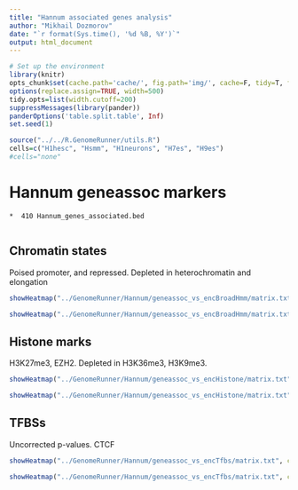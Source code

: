 ```yaml
---
title: "Hannum associated genes analysis"
author: "Mikhail Dozmorov"
date: "`r format(Sys.time(), '%d %B, %Y')`"
output: html_document
---
```


```r
# Set up the environment
library(knitr) 
opts_chunk$set(cache.path='cache/', fig.path='img/', cache=F, tidy=T, fig.keep='high', dpi=300,  echo=F, autodep=T, width=200, warning=FALSE, comment=NA, results='hide')
options(replace.assign=TRUE, width=500)
tidy.opts=list(width.cutoff=200)
suppressMessages(library(pander))
panderOptions('table.split.table', Inf)
set.seed(1)
```

```r
source("../../R.GenomeRunner/utils.R")
cells=c("H1hesc", "Hsmm", "H1neurons", "H7es", "H9es")
#cells="none"
```

Hannum geneassoc markers
===
    *  410 Hannum_genes_associated.bed
      
Chromatin states
---
Poised promoter, and repressed. Depleted in heterochromatin and elongation
```r
showHeatmap("../GenomeRunner/Hannum/geneassoc_vs_encBroadHmm/matrix.txt", colnum=1, factor="none", cell=cells, isLog10=TRUE, adjust="none", pval=0.1, numtofilt=2, toPlot="heat")
```
```r
showHeatmap("../GenomeRunner/Hannum/geneassoc_vs_encBroadHmm/matrix.txt", colnum=1, factor="name", cell=cells, isLog10=TRUE, adjust="fdr", pval=0.1, numtofilt=2, toPlot="bar")
```

Histone marks
---

H3K27me3, EZH2. Depleted in H3K36me3, H3K9me3.
```r
showHeatmap("../GenomeRunner/Hannum/geneassoc_vs_encHistone/matrix.txt", colnum=1, factor="Histone", cell=cells, isLog10=TRUE, adjust="fdr", pval=0.1, numtofilt=4, toPlot="heat")
```
```r
showHeatmap("../GenomeRunner/Hannum/geneassoc_vs_encHistone/matrix.txt", colnum=1, factor="Histone", cell=cells, isLog10=TRUE, adjust="fdr", pval=0.1, numtofilt=2, toPlot="bar")
```

TFBSs
---

Uncorrected p-values. CTCF
```r
showHeatmap("../GenomeRunner/Hannum/geneassoc_vs_encTfbs/matrix.txt", colnum=1, factor="Tfbs", cell=cells, isLog10=TRUE, adjust="none", pval=0.01, numtofilt=3, toPlot="heat")
```
```r
showHeatmap("../GenomeRunner/Hannum/geneassoc_vs_encTfbs/matrix.txt", colnum=1, factor="Tfbs", cell=cells, isLog10=TRUE, adjust="none", pval=0.1, numtofilt=2, toPlot="bar")
```
